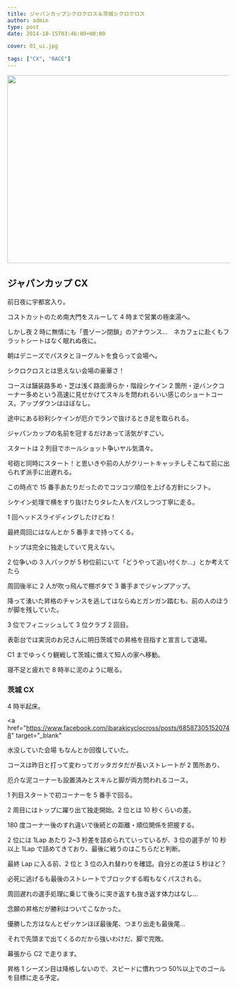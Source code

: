 ---
title: ジャパンカップシクロクロス＆茨城シクロクロス
author: admin
type: post
date: 2014-10-15T03:46:00+00:00

cover: 01_ui.jpg

tags: ["CX", "RACE"]
---

<img border="0" height="426" src="./01_ui.jpg" width="640" />

## ジャパンカップ CX

前日夜に宇都宮入り。

コストカットのため南大門をスルーして 4 時まで営業の極楽湯へ。

しかし夜 2 時に無情にも「畳ゾーン閉鎖」のアナウンス…　ネカフェに赴くもフラットシートはなく眠れぬ夜に。

朝はデニーズでパスタとヨーグルトを食らって会場へ。

シクロクロスとは思えない会場の豪華さ！

コースは舗装路多め・芝は浅く路面滑らか・階段シケイン 2 箇所・逆バンクコーナー多めという高速に見せかけてスキルを問われるいい感じのショートコース。アップダウンはほぼなし。

途中にある砂利シケインが厄介でランで抜けるとき足を取られる。

ジャパンカップの名前を冠するだけあって活気がすごい。

スタートは 2 列目でホールショット争いヤル気満々。

号砲と同時にスタート！と思いきや前の人がクリートキャッチしそこねて前に出られず派手に出遅れる。

この時点で 15 番手あたりだったのでコツコツ順位を上げる方針にシフト。

シケイン処理で横をすり抜けたりタレた人をパスしつつ丁寧に走る。

1 回ヘッドスライディングしたけどね！

最終周回にはなんとか 5 番手まで持ってくる。

トップは完全に独走していて見えない。

2 位争いの 3 人パックが 5 秒位前にいて「どうやって追い付くか…」とか考えてたら

周回後半に 2 人が吹っ飛んで棚ボタで 3 番手までジャンプアップ。

降って湧いた昇格のチャンスを逃してはならぬとガンガン踏むも、前の人のほうが脚を残していた。

3 位でフィニッシュして 3 位クラブ 2 回目。

表彰台では実況のお兄さんに明日茨城での昇格を目指すと宣言して退場。

C1 までゆっくり観戦して茨城に備えて知人の家へ移動。

寝不足と疲れで 8 時半に泥のように眠る。

### 茨城 CX

4 時半起床。

<a
  href="https://www.facebook.com/ibarakicyclocross/posts/685873051520748"
  target="_blank"
>
  水没していた会場
</a>
もなんとか回復していた。

コースは昨日と打って変わってガッタガタだが長いストレートが 2 箇所あり、

厄介な泥コーナーも設置済みとスキルと脚が両方問われるコース。

1 列目スタートで初コーナーを 5 番手で回る。

2 周目にはトップに躍り出て独走開始。2 位とは 10 秒くらいの差。

180 度コーナー後のすれ違いで後続との距離・順位関係を把握する。

2 位には 1Lap あたり 2~3 秒差を詰められていっているが、3 位の選手が 10 秒以上 1Lap で詰めてきており、最後に戦うのはこちらだと判断。

最終 Lap に入る前、2 位と 3 位の入れ替わりを確認。自分との差は 5 秒ほど？

必死に逃げるも最後のストレートでブロックする暇もなくパスされる。

周回遅れの選手処理に乗じて後ろに突き返すも抜き返す体力はなし…

念願の昇格だが勝利はついてこなかった。

優勝した方はなんとゼッケンほぼ最後尾、つまり出走も最後尾…

それで先頭まで出てくるのだから強いわけだ、脚で完敗。

幕張から C2 で走ります。

昇格 1 シーズン目は降格しないので、スピードに慣れつつ 50%以上でのゴールを目標に走る予定。

<linkBox
  isAmazonLink
  url="http://www.amazon.co.jp/exec/obidos/ASIN/B00QHS8BQE/gensobunya-22/ref=nosim/"
/>
